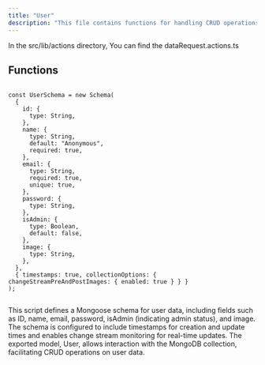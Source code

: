 ```yaml
---
title: "User"
description: "This file contains functions for handling CRUD operations on data requests within a server application."
---
```


In the <Highlight>src/lib/actions</Highlight> directory, You can find the <Highlight>dataRequest.actions.ts</Highlight>

## Functions

```tsx:getAllDataRequests

const UserSchema = new Schema(
  {
    id: {
      type: String,
    },
    name: {
      type: String,
      default: "Anonymous",
      required: true,
    },
    email: {
      type: String,
      required: true,
      unique: true,
    },
    password: {
      type: String,
    },
    isAdmin: {
      type: Boolean,
      default: false,
    },
    image: {
      type: String,
    },
  },
  { timestamps: true, collectionOptions: { changeStreamPreAndPostImages: { enabled: true } } }
);


```
This script defines a Mongoose schema for user data, including fields such as ID, name, email, password, isAdmin (indicating admin status), and image. The schema is configured to include timestamps for creation and update times and enables change stream monitoring for real-time updates. The exported model, User, allows interaction with the MongoDB collection, facilitating CRUD operations on user data.